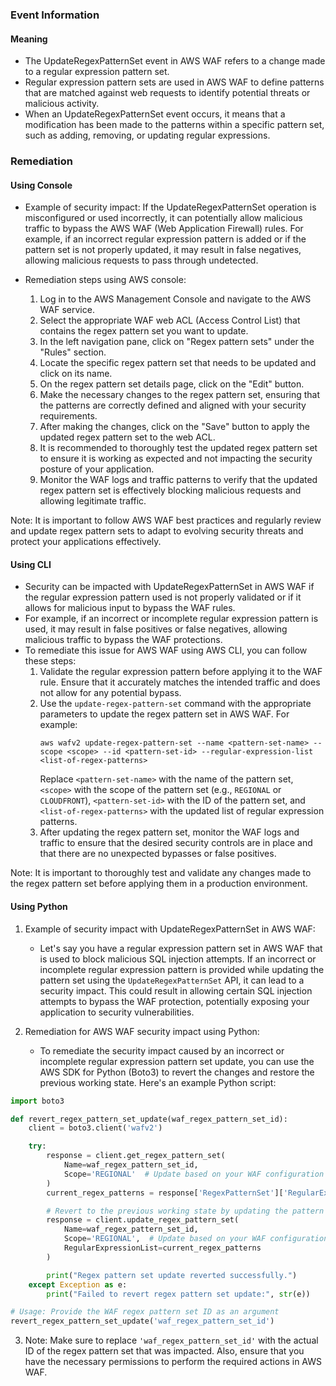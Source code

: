
### Event Information

#### Meaning

- The UpdateRegexPatternSet event in AWS WAF refers to a change made to a regular expression pattern set. 
- Regular expression pattern sets are used in AWS WAF to define patterns that are matched against web requests to identify potential threats or malicious activity. 
- When an UpdateRegexPatternSet event occurs, it means that a modification has been made to the patterns within a specific pattern set, such as adding, removing, or updating regular expressions.

### Remediation

#### Using Console

- Example of security impact: If the UpdateRegexPatternSet operation is misconfigured or used incorrectly, it can potentially allow malicious traffic to bypass the AWS WAF (Web Application Firewall) rules. For example, if an incorrect regular expression pattern is added or if the pattern set is not properly updated, it may result in false negatives, allowing malicious requests to pass through undetected.

- Remediation steps using AWS console:
  1. Log in to the AWS Management Console and navigate to the AWS WAF service.
  2. Select the appropriate WAF web ACL (Access Control List) that contains the regex pattern set you want to update.
  3. In the left navigation pane, click on "Regex pattern sets" under the "Rules" section.
  4. Locate the specific regex pattern set that needs to be updated and click on its name.
  5. On the regex pattern set details page, click on the "Edit" button.
  6. Make the necessary changes to the regex pattern set, ensuring that the patterns are correctly defined and aligned with your security requirements.
  7. After making the changes, click on the "Save" button to apply the updated regex pattern set to the web ACL.
  8. It is recommended to thoroughly test the updated regex pattern set to ensure it is working as expected and not impacting the security posture of your application.
  9. Monitor the WAF logs and traffic patterns to verify that the updated regex pattern set is effectively blocking malicious requests and allowing legitimate traffic.

Note: It is important to follow AWS WAF best practices and regularly review and update regex pattern sets to adapt to evolving security threats and protect your applications effectively.

#### Using CLI

- Security can be impacted with UpdateRegexPatternSet in AWS WAF if the regular expression pattern used is not properly validated or if it allows for malicious input to bypass the WAF rules.
- For example, if an incorrect or incomplete regular expression pattern is used, it may result in false positives or false negatives, allowing malicious traffic to bypass the WAF protections.
- To remediate this issue for AWS WAF using AWS CLI, you can follow these steps:
  1. Validate the regular expression pattern before applying it to the WAF rule. Ensure that it accurately matches the intended traffic and does not allow for any potential bypass.
  2. Use the `update-regex-pattern-set` command with the appropriate parameters to update the regex pattern set in AWS WAF. For example:
     ```
     aws wafv2 update-regex-pattern-set --name <pattern-set-name> --scope <scope> --id <pattern-set-id> --regular-expression-list <list-of-regex-patterns>
     ```
     Replace `<pattern-set-name>` with the name of the pattern set, `<scope>` with the scope of the pattern set (e.g., `REGIONAL` or `CLOUDFRONT`), `<pattern-set-id>` with the ID of the pattern set, and `<list-of-regex-patterns>` with the updated list of regular expression patterns.
  3. After updating the regex pattern set, monitor the WAF logs and traffic to ensure that the desired security controls are in place and that there are no unexpected bypasses or false positives.

Note: It is important to thoroughly test and validate any changes made to the regex pattern set before applying them in a production environment.

#### Using Python

1. Example of security impact with UpdateRegexPatternSet in AWS WAF:
   - Let's say you have a regular expression pattern set in AWS WAF that is used to block malicious SQL injection attempts. If an incorrect or incomplete regular expression pattern is provided while updating the pattern set using the `UpdateRegexPatternSet` API, it can lead to a security impact. This could result in allowing certain SQL injection attempts to bypass the WAF protection, potentially exposing your application to security vulnerabilities.

2. Remediation for AWS WAF security impact using Python:
   - To remediate the security impact caused by an incorrect or incomplete regular expression pattern set update, you can use the AWS SDK for Python (Boto3) to revert the changes and restore the previous working state. Here's an example Python script:

```python
import boto3

def revert_regex_pattern_set_update(waf_regex_pattern_set_id):
    client = boto3.client('wafv2')

    try:
        response = client.get_regex_pattern_set(
            Name=waf_regex_pattern_set_id,
            Scope='REGIONAL'  # Update based on your WAF configuration
        )
        current_regex_patterns = response['RegexPatternSet']['RegularExpressionList']

        # Revert to the previous working state by updating the pattern set with the previous patterns
        response = client.update_regex_pattern_set(
            Name=waf_regex_pattern_set_id,
            Scope='REGIONAL',  # Update based on your WAF configuration
            RegularExpressionList=current_regex_patterns
        )

        print("Regex pattern set update reverted successfully.")
    except Exception as e:
        print("Failed to revert regex pattern set update:", str(e))

# Usage: Provide the WAF regex pattern set ID as an argument
revert_regex_pattern_set_update('waf_regex_pattern_set_id')
```

3. Note: Make sure to replace `'waf_regex_pattern_set_id'` with the actual ID of the regex pattern set that was impacted. Also, ensure that you have the necessary permissions to perform the required actions in AWS WAF.

